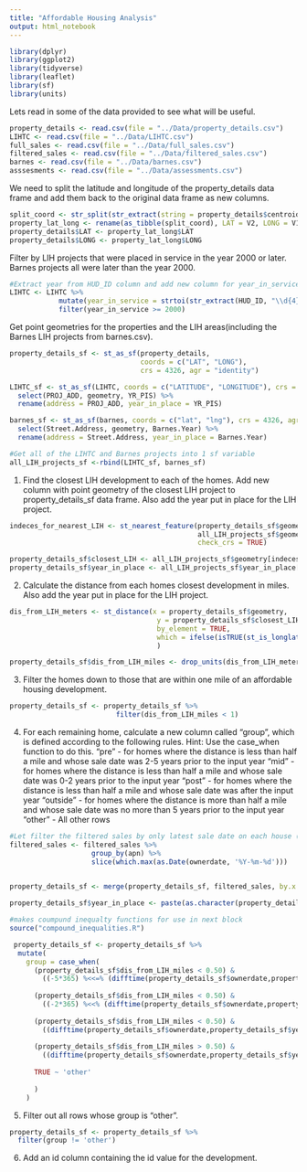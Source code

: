 ```yaml
---
title: "Affordable Housing Analysis"
output: html_notebook
---
```


```r
library(dplyr)
library(ggplot2)
library(tidyverse)
library(leaflet)
library(sf)
library(units)
```

Lets read in some of the data provided to see what will be useful. 
```r
property_details <- read.csv(file = "../Data/property_details.csv")
LIHTC <- read.csv(file = "../Data/LIHTC.csv")
full_sales <- read.csv(file = "../Data/full_sales.csv")
filtered_sales <- read.csv(file = "../Data/filtered_sales.csv")
barnes <- read.csv(file = "../Data/barnes.csv")
asssesments <- read.csv(file = "../Data/assessments.csv")
```

We need to split the latitude and longitude of the property_details data frame and add them back to the original data frame as new columns. 
```r
split_coord <- str_split(str_extract(string = property_details$centroid, pattern =  "(?<=\\().*?(?=\\))"), ",", simplify = TRUE)
property_lat_long <- rename(as_tibble(split_coord), LAT = V2, LONG = V1)
property_details$LAT <- property_lat_long$LAT
property_details$LONG <- property_lat_long$LONG
```

Filter by LIH projects that were placed in service in the year 2000 or later. Barnes projects all were later than the year 2000. 
```r
#Extract year from HUD_ID column and add new column for year_in_service, then filter
LIHTC <- LIHTC %>% 
            mutate(year_in_service = strtoi(str_extract(HUD_ID, "\\d{4}"))) %>% 
            filter(year_in_service >= 2000)
```

Get point geometries for the properties and the LIH areas(including the Barnes LIH projects from barnes.csv).
```r
property_details_sf <- st_as_sf(property_details,
                                coords = c("LAT", "LONG"),
                                crs = 4326, agr = "identity")

LIHTC_sf <- st_as_sf(LIHTC, coords = c("LATITUDE", "LONGITUDE"), crs = 4326, agr = "identity") %>% 
  select(PROJ_ADD, geometry, YR_PIS) %>% 
  rename(address = PROJ_ADD, year_in_place = YR_PIS)

barnes_sf <- st_as_sf(barnes, coords = c("lat", "lng"), crs = 4326, agr = "identity") %>% 
  select(Street.Address, geometry, Barnes.Year) %>% 
  rename(address = Street.Address, year_in_place = Barnes.Year)

#Get all of the LIHTC and Barnes projects into 1 sf variable 
all_LIH_projects_sf <-rbind(LIHTC_sf, barnes_sf)
```


1. Find the closest LIH development to each of the homes. Add new column with point geometry of the closest LIH project to property_details_sf data frame. Also add the year put in place for the LIH project.
```r
indeces_for_nearest_LIH <- st_nearest_feature(property_details_sf$geometry,
                                              all_LIH_projects_sf$geometry,
                                              check_crs = TRUE)

property_details_sf$closest_LIH <- all_LIH_projects_sf$geometry[indeces_for_nearest_LIH]
property_details_sf$year_in_place <- all_LIH_projects_sf$year_in_place[indeces_for_nearest_LIH]
```


2. Calculate the distance from each homes closest development in miles. Also add the year put in place for the LIH project.
```r
dis_from_LIH_meters <- st_distance(x = property_details_sf$geometry, 
                                    y = property_details_sf$closest_LIH, 
                                    by_element = TRUE, 
                                    which = ifelse(isTRUE(st_is_longlat(property_details_sf$geometry)), "Great Circle", "Euclidean")
                                    )

property_details_sf$dis_from_LIH_miles <- drop_units(dis_from_LIH_meters/1609.34) #Meters in a Mile
```

3. Filter the homes down to those that are within one mile of an affordable housing development.
```r
property_details_sf <- property_details_sf %>% 
                          filter(dis_from_LIH_miles < 1)
```


4. For each remaining home, calculate a new column called "group", which is defined according to the following rules. Hint: Use the case_when         function to do this.
      "pre" - for homes where the distance is less than half a mile and whose sale date was 2-5 years prior to the input year
      "mid" - for homes where the distance is less than half a mile and whose sale date was 0-2 years prior to the input year
      "post" - for homes where the distance is less than half a mile and whose sale date was after the input year
      "outside" - for homes where the distance is more than half a mile and whose sale date was no more than 5 years prior to the input year
      "other" - All other rows
```r
#Let filter the filtered sales by only latest sale date on each house (apn)
filtered_sales <- filtered_sales %>% 
                    group_by(apn) %>% 
                    slice(which.max(as.Date(ownerdate, '%Y-%m-%d')))
                    
```


```r
property_details_sf <- merge(property_details_sf, filtered_sales, by.x = 'apn') 
```

```r
property_details_sf$year_in_place <- paste(as.character(property_details_sf$year_in_place),"-01-01", sep = "")
```

```r
#makes coumpund inequalty functions for use in next block
source("compound_inequalities.R")
```


```r
 property_details_sf <- property_details_sf %>%
  mutate(
    group = case_when(
      (property_details_sf$dis_from_LIH_miles < 0.50) & 
        ((-5*365) %<<=% (difftime(property_details_sf$ownerdate,property_details_sf$year_in_place, units = "days")) %<<=% (-2*365)) ~ 'pre',
      
      (property_details_sf$dis_from_LIH_miles < 0.50) & 
        ((-2*365) %<<% (difftime(property_details_sf$ownerdate,property_details_sf$year_in_place, units = "days")) %<<=% 0) ~ 'mid',
      
      (property_details_sf$dis_from_LIH_miles < 0.50) & 
        ((difftime(property_details_sf$ownerdate,property_details_sf$year_in_place, units = "days")) > 0) ~ 'post',
      
      (property_details_sf$dis_from_LIH_miles > 0.50) & 
        ((difftime(property_details_sf$ownerdate,property_details_sf$year_in_place, units = "days")) >= (-5*365)) ~ 'outside',
      
      TRUE ~ 'other'
      
      )
    )
```

5. Filter out all rows whose group is "other".
```r
property_details_sf <- property_details_sf %>% 
  filter(group != 'other')
```

6. Add an id column containing the id value for the development.

```r

```

    



